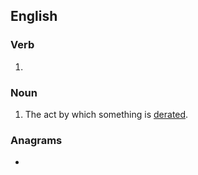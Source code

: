 ==English==

===Verb===
{{head|en|present participle}}

# {{present participle of|derate|lang=en|nocat=1}}

===Noun===
{{en-noun}}

# The act by which something is [[derate]]d.

===Anagrams===
* {{anagrams|en|atreding|e-trading|gradient|red giant|redating|treading}}